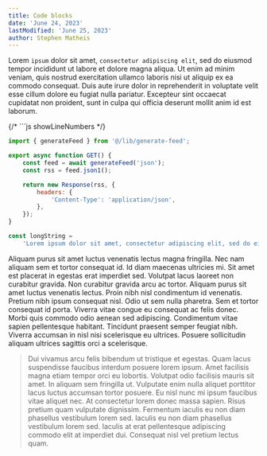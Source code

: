 ```yaml
---
title: Code blocks
date: 'June 24, 2023'
lastModified: 'June 25, 2023'
author: Stephen Matheis
---
```


Lorem `ipsum` dolor sit amet, `consectetur adipiscing elit`, sed do eiusmod tempor incididunt ut labore et dolore magna aliqua. Ut enim ad minim veniam, quis nostrud exercitation ullamco laboris nisi ut aliquip ex ea commodo consequat. Duis aute irure dolor in reprehenderit in voluptate velit esse cillum dolore eu fugiat nulla pariatur. Excepteur sint occaecat cupidatat non proident, sunt in culpa qui officia deserunt mollit anim id est laborum.

{/* ```js showLineNumbers */}

```js
import { generateFeed } from '@/lib/generate-feed';

export async function GET() {
    const feed = await generateFeed('json');
    const rss = feed.json1();

    return new Response(rss, {
        headers: {
            'Content-Type': 'application/json',
        },
    });
}

const longString =
    'Lorem ipsum dolor sit amet, consectetur adipiscing elit, sed do eiusmod tempor incididunt ut labore et dolore magna aliqua.';
```

Aliquam purus sit amet luctus venenatis lectus magna fringilla. Nec nam aliquam sem et tortor consequat id. Id diam maecenas ultricies mi. Sit amet est placerat in egestas erat imperdiet sed. Volutpat lacus laoreet non curabitur gravida. Non curabitur gravida arcu ac tortor. Aliquam purus sit amet luctus venenatis lectus. Proin nibh nisl condimentum id venenatis. Pretium nibh ipsum consequat nisl. Odio ut sem nulla pharetra. Sem et tortor consequat id porta. Viverra vitae congue eu consequat ac felis donec. Morbi quis commodo odio aenean sed adipiscing. Condimentum vitae sapien pellentesque habitant. Tincidunt praesent semper feugiat nibh. Viverra accumsan in nisl nisi scelerisque eu ultrices. Posuere sollicitudin aliquam ultrices sagittis orci a scelerisque.

> Dui vivamus arcu felis bibendum ut tristique et egestas. Quam lacus suspendisse faucibus interdum posuere lorem ipsum. Amet facilisis magna etiam tempor orci eu lobortis. Volutpat odio facilisis mauris sit amet. In aliquam sem fringilla ut. Vulputate enim nulla aliquet porttitor lacus luctus accumsan tortor posuere. Eu nisl nunc mi ipsum faucibus vitae aliquet nec. At consectetur lorem donec massa sapien. Risus pretium quam vulputate dignissim. Fermentum iaculis eu non diam phasellus vestibulum lorem sed. Iaculis eu non diam phasellus vestibulum lorem sed. Iaculis at erat pellentesque adipiscing commodo elit at imperdiet dui. Consequat nisl vel pretium lectus quam.
